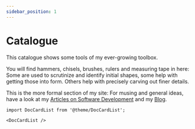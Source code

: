 ```yaml
---
sidebar_position: 1
---
```


# Catalogue

This catalogue shows some tools of my ever-growing toolbox.

You will find hammers, chisels, brushes, rulers and measuring tape in here: Some are used to scrutinize
and identify initial shapes, some help with getting those into form. Others help with precisely carving out finer details.

This is the more formal section of my site: For musing and general ideas, have a look at my
[Articles on Software Development](/docs/articles/index.mdx) and my [Blog](/blog).


```mdx-code-block
import DocCardList from '@theme/DocCardList';

<DocCardList />
```
